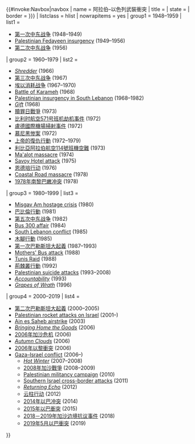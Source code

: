 {{#invoke:Navbox|navbox
| name = 阿拉伯–以色列武裝衝突
| title = {{{title|[[阿拉伯–以色列武裝衝突历史]]}}}
| state = {{{state|autocollapse}}}
| border = {{{border|{{{1|}}}}}}
| listclass = hlist
| nowrapitems = yes
| group1 = 1948–1959
|  list1 =
* [[第一次中东战争]] (1948–1949)
* [[Palestinian Fedayeen insurgency]] (1949–1956)
* [[第二次中东战争]] (1956)
| group2 = 1960–1979
|  list2 =
* [[Samu Incident|''Shredder'']] (1966)
* [[第三次中东战争]] (1967)
* [[埃以消耗战争]] (1967–1970)
* [[Battle of Karameh]] (1968)
* [[Palestinian insurgency in South Lebanon]] (1968–1982)
* [[1968 Israeli raid on Lebanon|''Gift'']] (1968)
* [[贖罪日戰爭]] (1973)
* [[比利时航空571号班机劫机事件]] (1972)
* [[盧德國際機場掃射事件]] (1972)
* [[慕尼黑惨案]] (1972)
* [[上帝的復仇行動]] (1972–1979)
* [[利比亞阿拉伯航空114號班機空難]] (1973)
* [[Ma'alot massacre]] (1974)
* [[Savoy Hotel attack]] (1975)
* [[恩德培行动]] (1976)
* [[Coastal Road massacre]] (1978)
* [[1978年南黎巴嫩冲突]] (1978)
| group3 = 1980–1999
|  list3 =
* [[Misgav Am hostage crisis]] (1980)
* [[巴比倫行動]] (1981)
* [[第五次中东战争]] (1982)
* [[Bus 300 affair]] (1984)
* [[South Lebanon conflict (1985–2000)|South Lebanon conflict]] (1985)
* [[木腳行動]] (1985)
* [[第一次巴勒斯坦大起義]] (1987–1993)
* [[Mothers' Bus attack]] (1988)
* [[Tunis Raid]] (1988)
* [[荊棘叢行動]] (1992)
* [[List of Palestinian suicide attacks|Palestinian suicide attacks]] (1993–2008)
* [[Operation Accountability|''Accountability'']] (1993)
* [[Operation Grapes of Wrath|''Grapes of Wrath'']] (1996)
| group4 = 2000–2019
|  list4 =
* [[阿克萨群众起义|第二次巴勒斯坦大起義]] (2000–2005)
* [[Palestinian rocket attacks on Israel]] (2001–)
* [[Ain es Saheb airstrike]] (2003)
* [[Operation Bringing Home the Goods|''Bringing Home the Goods'']] (2006)
* [[2006年加沙危机]] (2006)
* [[Operation Autumn Clouds|''Autumn Clouds'']] (2006)
* [[2006年以黎衝突]] (2006)
* [[Gaza–Israel conflict]] (2006–)
** [[Operation Hot Winter|''Hot Winter'']] (2007–2008)
** [[2008年加沙戰爭]] (2008–2009)
** [[2010 Palestinian militancy campaign|Palestinian militancy campaign]] (2010)
** [[2011 southern Israel cross-border attacks|Southern Israel cross-border attacks]] (2011)
** [[March 2012 Gaza–Israel clashes|''Returning Echo'']] (2012)
** [[云柱行动]] (2012)
** [[2014年以巴冲突]] (2014)
** [[2015年以巴衝突]] (2015)
** [[2018－2019年加沙边境抗议事件]] (2018)
** [[2019年5月以巴衝突]] (2019)
}}<noinclude>
{{documentation|content={{collapsible option}}
[[Category:阿拉伯–以色列冲突导航模板]]
}}</noinclude>